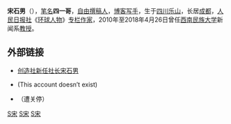'''宋石男'''（{{bd|1977年||||R}}），[[笔名|笔名]]'''四一哥'''，[[自由撰稿人|自由撰稿人]]，[[博客|博客]][[写手|写手]]，生于[[四川|四川]][[乐山|乐山]]，长居[[成都|成都]]，[[人民日报社|人民日报社]]《[[环球人物|环球人物]]》[[专栏作家|专栏作家]]，2010年至2018年4月26日曾任[[西南民族大学|西南民族大学]]新闻系[[教授|教授]]。

==外部链接==
*[http://ssnly100.blog.163.com/ 创造社新任社长宋石男]{{Wayback|url=http://ssnly100.blog.163.com/ |date=20100208231940 }}
*{{Twitter|songshinan}}(This account doesn’t exist)
*{{Sinaweibo|songshinan}}（遭关停）

{{China-writer-stub}}
[[Category:中国大陆網路作家|S宋]]
[[Category:西南民族大学教授|S宋]]
[[Category:乐山人|S宋]]
